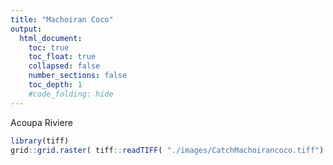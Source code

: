```yaml
---
title: "Machoiran Coco"
output:
  html_document:
    toc: true
    toc_float: true
    collapsed: false
    number_sections: false
    toc_depth: 1
    #code_folding: hide
---
```


</div>
<div class="col-sm-6">
Acoupa Riviere
```r
library(tiff)
grid::grid.raster( tiff::readTIFF( "./images/CatchMachoirancoco.tiff") )
```
</a>
</div>